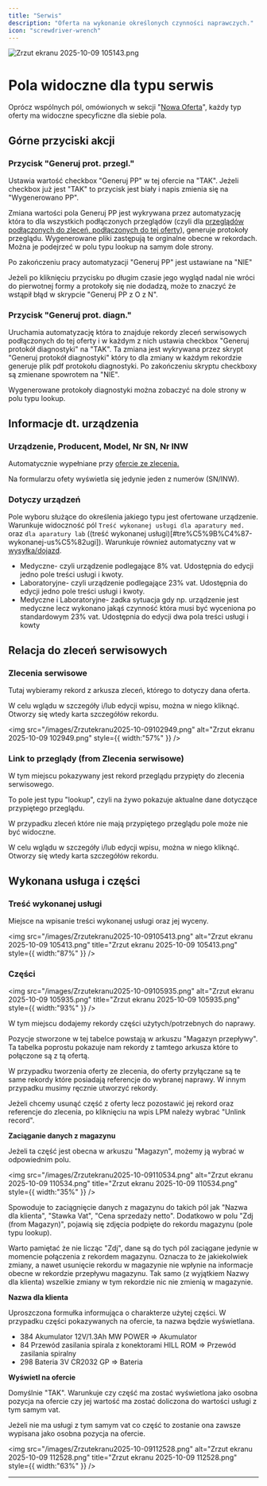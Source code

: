 ```yaml
---
title: "Serwis"
description: "Oferta na wykonanie określonych czynności naprawczych."
icon: "screwdriver-wrench"
---
```


![Zrzut ekranu 2025-10-09 105143.png](/images/Zrzutekranu2025-10-09105143.png)

# Pola widoczne dla typu serwis

Oprócz wspólnych pól, omówionych w sekcji "[Nowa Oferta](https://tiemed.mintlify.app/Nowa%20oferta#edycja-nowej-oferty-wsp%C3%B3lne-pola)", każdy typ oferty ma widoczne specyficzne dla siebie pola.

## Górne przyciski akcji

### Przycisk "Generuj prot. przegl."

Ustawia wartość checkbox "Generuj PP" w tej ofercie na "TAK". Jeżeli checkbox już jest "TAK" to przycisk jest biały i napis zmienia się na "Wygenerowano PP".

Zmiana wartości pola Generuj PP jest wykrywana przez automatyzację która to dla wszystkich podłączonych przeglądów (czyli dla [przeglądów podłączonych do zleceń, podłączonych do tej oferty](przegl)), generuje protokoły przeglądu. Wygenerowane pliki zastępują te orginalne obecne w rekordach. Można je podejrzeć w polu typu lookup na samym dole strony.

Po zakończeniu pracy automatyzacji "Generuj PP" jest ustawiane na "NIE"

<Note>
  Jeżeli po kliknięciu przycisku po długim czasie jego wygląd nadal nie wróci do pierwotnej formy a protokoły się nie dodadzą, może to znaczyć że wstąpił błąd w skrypcie "Generuj PP z O z N".
</Note>

### Przycisk "Generuj prot. diagn."

Uruchamia automatyzację która to znajduje rekordy zleceń serwisowych podłączonych do tej oferty i w każdym z nich ustawia checkbox "Generuj protokół diagnostyki" na "TAK". Ta zmiana jest wykrywana przez skrypt "Generuj protokół diagnostyki" który to dla zmiany w każdym rekordzie generuje plik pdf protokołu diagnostyki. Po zakończeniu skryptu checkboxy są zmienane spowrotem na "NIE".

Wygenerowane protokoły diagnostyki można zobaczyć na dole strony w polu typu lookup.

## Informacje dt. urządzenia

### Urządzenie, Producent, Model, Nr SN, Nr INW

Automatycznie wypełniane przy [ofercie ze zlecenia.](/interfejsy/oferty/oferta-ze-zlecenia)

Na formularzu ofety wyświetla się jedynie jeden z numerów (SN/INW).

### Dotyczy urządzeń

Pole wyboru służące do określenia jakiego typu jest ofertowane urządzenie. Warunkuje widoczność pól `Treść wykonanej usługi dla aparatury med.` oraz `dla aparatury lab` ((treść wykonanej usługi)[#tre%C5%9B%C4%87-wykonanej-us%C5%82ugi]). Warunkuje również automatyczny vat w [wysyłka/dojazd](/interfejsy/oferty/nowa-oferta#wysy%C5%82ka-%2F-dojazd).

- Medyczne- czyli urządzenie podlegające 8% vat. Udostępnia do edycji jedno pole treści usługi i kwoty.
- Laboratoryjne- czyli urządzenie podlegające 23% vat. Udostępnia do edycji jedno pole treści usługi i kwoty.
- Medyczne i Laboratoryjne- żadka sytuacja gdy np. urządzenie jest medyczne lecz wykonano jakąś czynność która musi być wyceniona po standardowym 23% vat. Udostępnia do edycji dwa pola treści usługi i kowty

## Relacja do zleceń serwisowych

### Zlecenia serwisowe

Tutaj wybieramy rekord z arkusza zleceń, którego to dotyczy dana oferta.

W celu wglądu w szczegóły i/lub edycji wpisu, można w niego kliknąć. Otworzy się wtedy karta szczegółów rekordu.

<img
  src="/images/Zrzutekranu2025-10-09102949.png"
  alt="Zrzut ekranu 2025-10-09 102949.png"
  style={{ width:"57%" }}
/>

### Link to przeglądy (from Zlecenia serwisowe)

W tym miejscu pokazywany jest rekord przeglądu przypięty do zlecenia serwisowego.

To pole jest typu "lookup", czyli na żywo pokazuje aktualne dane dotyczące przypiętego przeglądu.

W przypadku zleceń które nie mają przypiętego przeglądu pole może nie być widoczne.

W celu wglądu w szczegóły i/lub edycji wpisu, można w niego kliknąć. Otworzy się wtedy karta szczegółów rekordu.

## Wykonana usługa i części

### Treść wykonanej usługi

Miejsce na wpisanie treści wykonanej usługi oraz jej wyceny.

<img
  src="/images/Zrzutekranu2025-10-09105413.png"
  alt="Zrzut ekranu 2025-10-09 105413.png"
  title="Zrzut ekranu 2025-10-09 105413.png"
  style={{ width:"87%" }}
/>

### Części

<img
  src="/images/Zrzutekranu2025-10-09105935.png"
  alt="Zrzut ekranu 2025-10-09 105935.png"
  title="Zrzut ekranu 2025-10-09 105935.png"
  style={{ width:"93%" }}
/>

W tym miejscu dodajemy rekordy części użytych/potrzebnych do naprawy.

Pozycje stworzone w tej tabelce powstają w arkuszu "Magazyn przepływy". Ta tabelka poprostu pokazuje nam rekordy z tamtego arkusza które to połączone są z tą ofertą.

W przypadku tworzenia oferty ze zlecenia, do oferty przyłączane są te same rekordy które posiadają referencje do wybranej naprawy. W innym przypadku musimy ręcznie utworzyć rekordy.

Jeżeli chcemy usunąć część z oferty lecz pozostawić jej rekord oraz referencje do zlecenia, po kliknięciu na wpis LPM należy wybrać "Unlink record".

**Zaciąganie danych z magazynu**

Jeżeli ta część jest obecna w arkuszu "Magazyn", możemy ją wybrać w odpowiednim polu.

<img
  src="/images/Zrzutekranu2025-10-09110534.png"
  alt="Zrzut ekranu 2025-10-09 110534.png"
  title="Zrzut ekranu 2025-10-09 110534.png"
  style={{ width:"35%" }}
/>

Spowoduje to zaciągnięcie danych z magazynu do takich pól jak "Nazwa dla klienta", "Stawka Vat", "Cena sprzedaży netto". Dodatkowo w polu "Zdj (from Magazyn)", pojawią się zdjęcia podpięte do rekordu magazynu (pole typu lookup).

Warto pamiętać że nie licząc "Zdj", dane są do tych pól zaciągane jedynie w momencie połączenia z rekordem magazynu. Oznacza to że jakiekolwiek zmiany, a nawet usunięcie rekordu w magazynie nie wpłynie na informacje obecne w rekordzie przepływu magazynu. Tak samo (z wyjątkiem Nazwy dla klienta) wszelkie zmiany w tym rekordzie nic nie zmienią w magazynie.

**Nazwa dla klienta**

Uproszczona formułka informująca o charakterze użytej części. W przypadku części pokazywanych na ofercie, ta nazwa będzie wyświetlana.

- 384 Akumulator 12V/1.3Ah MW POWER =\> Akumulator
- 84 Przewód zasilania spirala z konektorami HILL ROM =\> Przewód zasilania spiralny
- 298 Bateria 3V CR2032 GP =\> Bateria

**Wyświetl na ofercie**

Domyślnie "TAK". Warunkuje czy część ma zostać wyświetlona jako osobna pozycja na ofercie czy jej wartość ma zostać doliczona do wartości usługi z tym samym vat.

Jeżeli nie ma usługi z tym samym vat co część to zostanie ona zawsze wypisana jako osobna pozycja na ofercie.

<img
  src="/images/Zrzutekranu2025-10-09112528.png"
  alt="Zrzut ekranu 2025-10-09 112528.png"
  title="Zrzut ekranu 2025-10-09 112528.png"
  style={{ width:"63%" }}
/>

---

<CardGroup cols={2}>
  <Card title="Nowa oferta" icon="pen-to-square" href="/interfejsy/oferty/nowa-oferta">
    
  </Card>
  <Card title="Oferta przegląd" icon="passport" href="/interfejsy/oferty/przeglad">
    
  </Card>
  <Card title="Oferta części" icon="boxes-stacked" href="/interfejsy/oferty/czesci">
    
  </Card>
  <Card title="Oferta diagnostyka" icon="gauge-low" href="/interfejsy/oferty/diagnostyka">
    
  </Card>
</CardGroup>